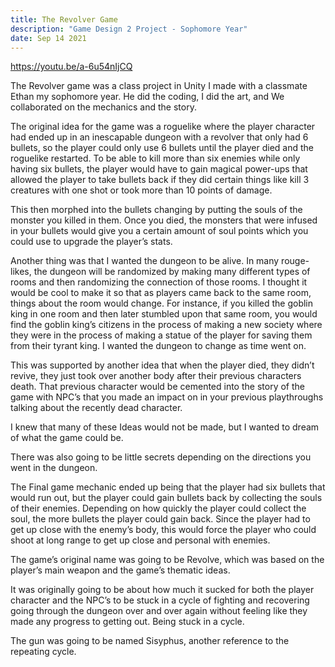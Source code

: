 ```yaml
---
title: The Revolver Game
description: "Game Design 2 Project - Sophomore Year"
date: Sep 14 2021
---
```


https://youtu.be/a-6u54nIjCQ

<YouTube videoId="a-6u54nIjCQ" />

The Revolver game was a class project in Unity I made with a classmate Ethan my sophomore year.  He did the coding, I did the art, and We collaborated on the mechanics and the story.

The original idea for the game was a roguelike where the player character had ended up in an inescapable dungeon with a revolver that only had 6 bullets, so the player could only use 6 bullets until the player died and the roguelike restarted. To be able to kill more than six enemies while only having six bullets, the player would have to gain magical power-ups that allowed the player to take bullets back if they did certain things like kill 3 creatures with one shot or took more than 10 points of damage. 

This then morphed into the bullets changing by putting the souls of the monster you killed in them. Once you died, the monsters that were infused in your bullets would give you a certain amount of soul points which you could use to upgrade the player’s stats. 

Another thing was that I wanted the dungeon to be alive. In many rouge-likes, the dungeon will be randomized by making many different types of rooms and then randomizing the connection of those rooms. I thought it would be cool to make it so that as players came back to the same room, things about the room would change. For instance, if you killed the goblin king in one room and then later stumbled upon that same room, you would find the goblin king’s citizens in the process of making a new society where they were in the process of making a statue of the player for saving them from their tyrant king. I wanted the dungeon to change as time went on.


This was supported by another idea that when the player died, they didn’t revive, they just took over another body after their previous characters death. That previous character would be cemented into the story of the game with NPC’s that you made an impact on in your previous playthroughs talking about the recently dead character. 


I knew that many of these Ideas would not be made, but I wanted to dream of what the game could be.

There was also going to be little secrets depending on the directions you went in the dungeon.


The Final game mechanic ended up being that the player had six bullets that would run out, but the player could gain bullets back by collecting the souls of their enemies. Depending on how quickly the player could collect the soul, the more bullets the player could gain back. Since the player had to get up close with the enemy’s body, this would force the player who could shoot at long range to get up close and personal with enemies. 

The game’s original name was going to be Revolve, which was based on the player’s main weapon and the game’s thematic ideas.

It was originally going to be about how much it sucked for both the player character and the NPC’s to be stuck in a cycle of fighting and recovering going through the dungeon over and over again without feeling like they made any progress to getting out. Being stuck in a cycle. 

The gun was going to be named Sisyphus, another reference to the repeating cycle.  

